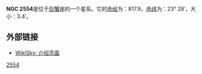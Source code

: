 '''NGC 2554'''是位于[[巨蟹座|巨蟹座]]的一个星系。它的[[赤经|赤经]]为：817.9，[[赤纬|赤纬]]为：23° 28′，大小：3.4′。

== 外部链接 ==
* [http://www.wikisky.org/?object=NGC+2554 WikiSky: 介绍页面]{{Wayback|url=http://www.wikisky.org/?object=NGC+2554 |date=20160304135434 }}

{{星系小作品}}

[[Category:巨蟹座NGC天体|2554]]